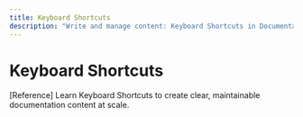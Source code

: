 ```yaml
---
title: Keyboard Shortcuts
description: "Write and manage content: Keyboard Shortcuts in Documentation.AI."
---
```


# Keyboard Shortcuts

[Reference] Learn Keyboard Shortcuts to create clear, maintainable documentation content at scale.
